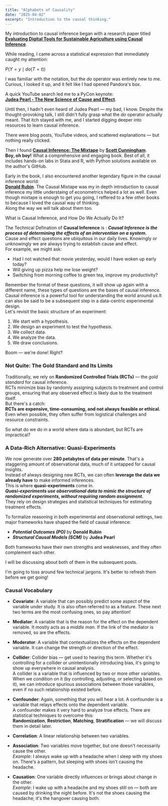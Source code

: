 ```yaml
---
title: "Alphabets of Causality"
date: "2025-04-02"
excerpt: "Introduction to the causal thinking."
---
```



My introduction to causal inference began with a research paper titled  
[**Evaluating Digital Tools for Sustainable Agriculture using Causal Inference**](https://arxiv.org/abs/2211.03195v1).

While reading, I came across a statistical expression that immediately caught my attention:

$P(Y = y \mid do(T = t))$

I was familiar with the notation, but the *do* operator was entirely new to me. Curious, I looked it up, and it felt like I had opened Pandora's box.

A quick YouTube search led me to a PyCon keynote:  
[**Judea Pearl - The New Science of Cause and Effect**](https://www.youtube.com/watch?v=ZaPV1OSEpHw&t=3038s).

Until then, I hadn't even heard of Judea Pearl — my bad, I know. Despite the thought-provoking talk, I still didn't fully grasp what the *do* operator actually meant. That itch stayed with me, and I started digging deeper into resources to learn causal inference.

There were blog posts, YouTube videos, and scattered explanations — but nothing really clicked.

Then I found [**Causal Inference: The Mixtape**](https://www.amazon.com/Causal-Inference-Mixtape-Scott-Landry/dp/1735467201) by [**Scott Cunningham**](https://www.scottcunningham.org/).  
**Boy, oh boy!** What a comprehensive and engaging book. Best of all, it includes hands-on labs in Stata and R, with Python solutions available on the author's GitHub.

Early in the book, I also encountered another legendary figure in the causal inference world:  
[**Donald Rubin**](https://en.wikipedia.org/wiki/Donald_Rubin).
The Causal Mixtape was my in depth introduction to causal inference my little understaing of econometrics helped a lot as well.
Even though mixtape is enough to get you going, I reffered to a few other books to because I loved the causal way of thinking.\
Along the way we will talk about them too.
<div className="text-4xl text-gray-500 font-semibold font-mono">What is Causal Inference, and How Do We Actually Do It?</div>

<div className="bg-slate-400 border border-slate-400 px-4 py-2 rounded-md">

The Technical Defination of **Causal Inference** is :
***Causal Inference is the process of determining the effects of an intervention on a system.***\
Cause and effect questions are ubiquitous in our daily lives. Knowingly or unknowingly we are always trying to establish cause and effect.\
For example, we might ask:
- Had I not watched that movie yesterday, would I have woken up early today?
- Will giving up pizza help me lose weight?
- Switching from morning coffee to green tea, improve my productivity?

Remember the format of these questions, it will show up again with a different name, these types of questions are the bases of 
causal inference.\
Causal inference is a powerful tool for understanding the world around us.It can also be said to be a subsequent step in a data-centric experimental design.  
Let's revisit the basic structure of an experiment:

1. We start with a hypothesis.  
2. We design an experiment to test the hypothesis.  
3. We collect data.  
4. We analyze the data.  
5. We draw conclusions.

<div className="font-bold">Boom — we're done! Right?</div>

### Not Quite: The Gold Standard and Its Limits

Traditionally, we rely on **Randomized Controlled Trials (RCTs)** — the *gold standard* for causal inference.  
RCTs minimize bias by randomly assigning subjects to treatment and control groups, ensuring that any observed effect is likely due to the treatment itself.  
But there's a catch:  
**RCTs are expensive, time-consuming, and not always feasible or ethical.**  
Even when possible, they often suffer from logistical challenges and resource constraints.

So what do we do in a world where data is abundant, but RCTs are impractical?

### A Data-Rich Alternative: Quasi-Experiments

We now generate over **280 petabytes of data per minute**. That's a staggering amount of observational data, much of it untapped for causal insights.  
Instead of always designing new RCTs, we can often **leverage the data we already have** to make informed inferences.  
This is where **quasi-experiments** come in.  
**_Quasi-experiments use observational data to mimic the structure of randomized experiments, without requiring random assignment._**  
They rely on design strategies and statistical techniques for estimating treatment effects.  

To formalize reasoning in both experimental and observational settings, two major frameworks have shaped the field of causal inference:

- **_Potential Outcomes (PO)_** by <strong>Donald Rubin</strong>
- **_Structural Causal Models (SCM)_** by <strong>Judea Pearl</strong>


Both frameworks have their own strengths and weaknesses, and they often complement each other.

I will be discussing about both of them in the subsequent posts.
</div>


I'm going to toss around few technical jargons. It's better to refresh them before we get going!

### Causal Vocabulary

<div className="bg-blue-50 border border-blue-200 px-4 py-2 rounded-md">

- **Covariate**: A variable that can possibly predict some aspect of the variable under study. It is also often referred to as a feature. These next two terms are the most confusing ones, so pay attention!

- **Mediator**: A variable that is the reason for the effect on the dependent variable. It mostly acts as a *middle man*. If the link of the mediator is removed, so are the effects.

- **Moderator**: A variable that contextualizes the effects on the dependent variable. It can change the strength or direction of the effect.

- **Collider**: Collider bias — get used to hearing this term. Whether it's controlling for a collider or unintentionally introducing bias, it's going to show up everywhere in causal analysis.  
A collider is a variable that is influenced by two or more other variables. When we condition on it (by controlling, adjusting, or selecting based on it), we can introduce spurious associations between those variables, even if no such relationship existed before.

- **Confounder**: Again, something that you will hear a lot. A confounder is a variable that relays effects onto the dependent variable.  
A confounder makes it very hard to analyze true effects. There are statistical techniques to overcome this:  
  **Randomization**, **Restriction**, **Matching**, **Stratification** — we will discuss them in detail later.

- **Correlation**: A linear relationship between two variables.

- **Association**: Two variables move together, but one doesn't necessarily cause the other.  
  _Example_: I always wake up with a headache when I sleep with my shoes on. There's a pattern, but sleeping with shoes isn't causing the headache.

- **Causation**: One variable directly influences or brings about change in the other.  
  _Example_: I wake up with a headache and my shoes still on — both are caused by drinking the night before. It's not the shoes causing the headache; it's the hangover causing both.

</div>